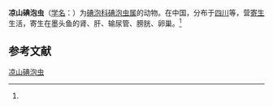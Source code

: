 {{Speciesbox
| name = 凉山碘泡虫
| status = 
| status_system = 
| image = 
| genus = Myxobolus
| species = liangshanensis
| authority = (Ma et Zhao, 1998)<ref name='id9631'>{{cite web| url =http://www.bioinfo.cn/db05/BjdwSpecies.php?action=view&id=9631| title =凉山碘泡虫| work =《中国动物物种编目数据库》| publisher =中国科学院微生物研究所| author =中国科学院动物研究所| accessdate =2009-04-16| deadurl =yes| archiveurl =https://web.archive.org/web/20160305002230/http://www.bioinfo.cn/db05/BjdwSpecies.php?action=view&id=9631| archivedate =2016-03-05}}</ref>
}}

'''凉山碘泡虫'''（[[学名|学名]]：{{lang|la|''Myxobolus liangshanensis''}}）为[[碘泡科|碘泡科]][[碘泡虫属|碘泡虫属]]的动物。在中国，分布于[[四川|四川]]等，营[[寄生|寄生]]生活，寄生在墨头鱼的肾、肝、输尿管、膀胱、卵巢。<ref name='id9631'/>

== 参考文献 ==
{{reflist}}

{{Wikispecies|Myxobolus liangshanensis}}

[[Category:碘泡虫属|凉山碘泡虫]]


{{Cnidarian-stub}}